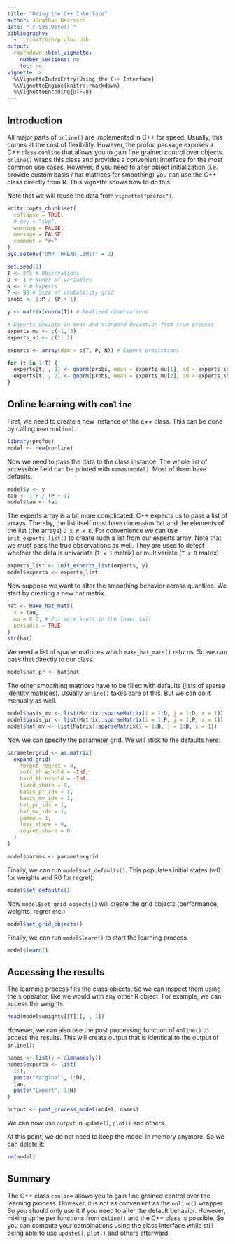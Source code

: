 ```yaml
---
title: "Using the C++ Interface"
author: Jonathan Berrisch
date: "`r Sys.Date()`"
bibliography:
  - ../inst/bib/profoc.bib
output:
  rmarkdown::html_vignette:
    number_sections: no
    toc: no
vignette: >
  %\VignetteIndexEntry{Using the C++ Interface}
  %\VignetteEngine{knitr::rmarkdown}
  %\VignetteEncoding{UTF-8}
---
```


## Introduction

All major parts of `online()` are implemented in C++ for speed. Usually, this
comes at the cost of flexibility. However, the profoc package exposes a C++ 
class `conline` that allows you to gain fine grained control over objects.  
`online()` wraps this class and provides a convenient interface for the most 
common use cases. However, if you need to alter object initialization (i.e.
provide custom basis / hat matrices for smoothing) you can use the C++ class
directly from R. This vignette shows how to do this.

Note that we will reuse the data from `vignette("profoc")`.

```r
knitr::opts_chunk$set(
  collapse = TRUE,
  # dev = "svg",
  warning = FALSE,
  message = FALSE,
  comment = "#>"
)
Sys.setenv("OMP_THREAD_LIMIT" = 2)

set.seed(1)
T <- 2^5 # Observations
D <- 1 # Numer of variables
N <- 2 # Experts
P <- 99 # Size of probability grid
probs <- 1:P / (P + 1)

y <- matrix(rnorm(T)) # Realized observations

# Experts deviate in mean and standard deviation from true process
experts_mu <- c(-1, 3)
experts_sd <- c(1, 2)

experts <- array(dim = c(T, P, N)) # Expert predictions

for (t in 1:T) {
  experts[t, , 1] <- qnorm(probs, mean = experts_mu[1], sd = experts_sd[1])
  experts[t, , 2] <- qnorm(probs, mean = experts_mu[2], sd = experts_sd[2])
}
```

## Online learning with `conline`

First, we need to create a new instance of the c++ class. This can be done by 
calling `new(conline)`. 

```r
library(profoc)
model <- new(conline)
```

Now we need to pass the data to the class instance. The whole list of accessible field can be printed with `names(model)`. Most of them have defaults.

```r
model$y <- y
tau <- 1:P / (P + 1)
model$tau <- tau
```

The experts array is a bit more complicated. C++ expects us to pass a list of arrays. Thereby, the list itself must have dimension `Tx1` and the elements of the list (the arrays) `D x P x K`. For convenience we can use `init_experts_list()` to create such a list from our experts array. Note that we must pass the true observations as well. They are used to detect whether the data is univariate (`T x 1` matrix) or multivariate (`T x D` matrix).

```r
experts_list <- init_experts_list(experts, y)
model$experts <- experts_list
```

Now suppose we want to alter the smoothing behavior across quantiles. We start by creating a new hat matrix. 

```r
hat <- make_hat_mats(
  x = tau,
  mu = 0.2, # Put more knots in the lower tail
  periodic = TRUE
)
str(hat)
```

We need a list of sparse matrices which `make_hat_mats()` returns. So we can pass that directly to our class.

```r
model$hat_pr <- hat$hat
```

The other smoothing matrices have to be filled with defaults (lists of sparse identity matrices). Usually `online()` takes care of this. But we can do it manually as well.

```r
model$basis_mv <- list(Matrix::sparseMatrix(i = 1:D, j = 1:D, x = 1))
model$basis_pr <- list(Matrix::sparseMatrix(i = 1:P, j = 1:P, x = 1))
model$hat_mv <- list(Matrix::sparseMatrix(i = 1:D, j = 1:D, x = 1))
```

Now we can specify the parameter grid. We will stick to the defaults here:

```r
parametergrid <- as.matrix(
  expand.grid(
    forget_regret = 0,
    soft_threshold = -Inf,
    hard_threshold = -Inf,
    fixed_share = 0,
    basis_pr_idx = 1,
    basis_mv_idx = 1,
    hat_pr_idx = 1,
    hat_mv_idx = 1,
    gamma = 1,
    loss_share = 0,
    regret_share = 0
  )
)

model$params <- parametergrid
```

Finally, we can run `model$set_defaults()`. This populates initial states (w0 for weights and R0 for regret). 

```r
model$set_defaults()
```

Now `model$set_grid_objects()` will create the grid objects (performance, weights, regret etc.) 

```r
model$set_grid_objects()
```

Finally, we can run `model$learn()` to start the learning process.

```r
model$learn()
```

## Accessing the results

The learning process fills the class objects. So we can inspect them using the `$` operator, like we would with any other R object. For example, we can access the weights:

```r
head(model$weights[[T]][, , 1])
```

However, we can also use the post processing function of `online()` to access the results. This will create output that is identical to the output of `online()`:

```r
names <- list(y = dimnames(y))
names$experts <- list(
  1:T,
  paste("Marginal", 1:D),
  tau,
  paste("Expert", 1:N)
)

output <- post_process_model(model, names)
```

We can now use `output` in `update()`, `plot()` and others. 

At this point, we do not need to keep the model in memory anymore. So we can delete it:

```r
rm(model)
```

## Summary

The C++ class `conline` allows you to gain fine grained control over the learning process. However, it is not as convenient as the `online()` wrapper. So you should only use it if you need to alter the default behavior. However, mixing up helper
functions from `online()` and the C++ class is possible. So you can compute your 
combinations using the class interface while still being able to use `update()`, 
`plot()` and others afterward.